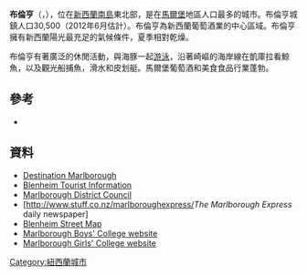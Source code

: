 {{noteTA
|G1=UK Places
|G2=Country
}}
{{Other uses|布倫亨 (消歧義)}} 
{{Infobox settlement
<!-- See Template:Infobox settlement for additional fields and descriptions -->
| name                    = 布倫亨<br />Blenheim
| native_name             = Waiharakeke <small>（[[毛利語|毛利語]]）</small>
| native_name_lang        = mi<!-- ISO 639-2 code e.g. "fr" for French. If more than one, use {{lang}} instead -->
| settlement_type         = [[Urban_areas_of_New_Zealand|Main urban area]]
| image_skyline           = ISS Blenheim, New Zealand.jpg
| imagesize               = 300px
| image_caption           = 從國際太空站拍攝的布倫亨
| image_flag              = 
| flag_alt                = 
| image_seal              = 
| seal_alt                = 
| image_shield            = 
| shield_alt              = 
| nickname                = 
| motto                   = 
| image_map               = 
| map_alt                 = 
| map_caption             = 
| pushpin_map             = New Zealand
| pushpin_label_position  = 
| pushpin_map_alt         = 
| pushpin_map_caption     = 
| latd                    = -41.514
| longd                   =  173.960
| coor_pinpoint           = 
| coordinates_type        = 
| coordinates_display     = inline,title
| coordinates_footnotes   = 
| coordinates_region      = NZ
| subdivision_type        = 國家
| subdivision_name        = {{NZD}}
| subdivision_type1       = [[紐西蘭一級行政區劃|地區]]
| subdivision_name1       = [[馬爾堡_(新西蘭)|馬爾堡]]
| subdivision_type2       = [[紐西蘭二級行政區劃|區域當局]]
| subdivision_name2       = [[Marlborough_District|Marlborough District]]
| subdivision_type3       = 
| subdivision_name3       = 
| established_title       = 
| established_date        = 1850年代
| named_for               = [[布伦海姆战役|布伦海姆战役]]
| founder                 = 
| parts_type              = Suburbs
| p1                      = Blenheim
| p2                      = Grovetown
| p3                      = Mayfield
| p4                      = Omaka
| p5                      = Redwoodtown
| p6                      = Renwick
| p7                      = Riverlands
| p8                      = Riversdale
| p9                      = Spring Creek
| p10                     = Springlands
| p11                     = Witherlea
| p12                     = Wither Hills
| p13                     = Woodbourne
| p14                     = Yelverton
| government_footnotes    = 
| seat_type               = 國會成員
| seat                    = [[Colin_King|Colin King]], [[Kaikoura_Electorate|Kaikoura Electorate]]
| leader_title1           = 市長
| leader_name1            = Alistair Sowman
| unit_pref               = 公制
<!-- ALL fields with measurements have automatic unit conversion -->
<!-- for references: use <ref> tags -->
| area_footnotes          = 
| area_urban_footnotes    = <!-- <ref> </ref> -->
| area_rural_footnotes    = <!-- <ref> </ref> -->
| area_metro_footnotes    = <!-- <ref> </ref> -->
| area_magnitude          = <!-- <ref> </ref> -->
| area_note               = 
| area_water_percent      = 
| area_rank               = 
| area_blank1_title       = 
| area_blank2_title       = 
<!-- square kilometers -->
| area_total_km2          = 103.89
| area_land_km2           = 
| area_water_km2          = 
| area_urban_km2          = 
| area_rural_km2          = 
| area_metro_km2          = 
| area_blank1_km2         = 
| area_blank2_km2         = 
| length_km               = 
| width_km                = 
| dimensions_footnotes    = 
| elevation_footnotes     = 
| elevation_m             = 
| population_footnotes    = {{NZ population data||||y}}
| population_total        = {{formatnum:{{NZ population data|Blenheim|y}}|R}}
| population_as_of        = {{NZ population data|||y}}
| population_density_km2  = auto
| population_demonym      = 
| population_note         = 
| timezone1               = 
| utc_offset1             = 
| timezone1_DST           = 
| utc_offset1_DST         = 
| postal_code_type        = 郵政編碼
| postal_code             = 7201
| area_code_type          = 
| area_code               = 03
| iso_code                = 
| website                 = <!-- {{URL|example.com}} -->
| footnotes               = 
}}
'''布倫亨'''（{{lang-en|Blenheim}}，{{lang-mi|Waiharakeke}}），位在[[新西蘭|新西蘭]][[南島|南島]]東北部，是在[[馬爾堡_(紐西蘭)|馬爾堡]]地區人口最多的城市。布倫亨城鎮人口30,500（2012年6月估計）。布倫亨為新西蘭葡萄酒業的中心區域。布倫亨擁有新西蘭陽光最充足的氣候條件，夏季相對乾燥。

布倫亨有著廣泛的休閒活動，與海豚一起[[游泳|游泳]]，沿著崎嶇的海岸線在凱庫拉看鯨魚，以及觀光船捕魚，滑水和皮划艇。馬爾堡葡萄酒和美食食品行業蓬勃。

==參考==
{{Reflist}}

* {{Cite book | first=A. W. | last=Reed | title=The Reed Dictionary of New Zealand Place Names | publisher=Reed Books | location=Auckland | year=2002 | isbn=0-7900-0761-4}}

==資料==
{{Commons category|Blenheim, New Zealand}}
{{Wikivoyage|Blenheim (New Zealand)|Blenheim}}
* [http://www.destinationmarlborough.com/ Destination Marlborough] {{Wayback|url=http://www.destinationmarlborough.com/ |date=20100602155544 }}
* [http://www.cityofblenheim.co.nz/ Blenheim Tourist Information] {{Wayback|url=http://www.cityofblenheim.co.nz/ |date=20210127072142 }}
* [http://www.marlborough.govt.nz/ Marlborough District Council] {{Wayback|url=http://www.marlborough.govt.nz/ |date=20210309061556 }}
* [http://www.stuff.co.nz/marlboroughexpress/''The Marlborough Express'' daily newspaper] {{Wayback|url=http://www.stuff.co.nz/marlboroughexpress/ |date=20090221115713 }}
* [https://archive.is/20130112062139/http://www.zoomin.co.nz/nz/marlborough/blenheim/ Blenheim Street Map]
* [http://www.mbc.school.nz Marlborough Boys' College website] {{Wayback|url=http://www.mbc.school.nz/ |date=20210208184712 }}
* [http://www.mgc.school.nz Marlborough Girls' College website] {{Wayback|url=http://www.mgc.school.nz/ |date=20210207134157 }}

[[Category:紐西蘭城市|Category:紐西蘭城市]]